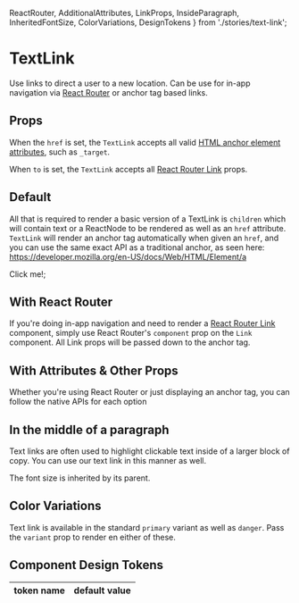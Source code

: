 
  ReactRouter,
  AdditionalAttributes,
  LinkProps,
  InsideParagraph,
  InheritedFontSize,
  ColorVariations,
  DesignTokens
} from './stories/text-link';

# TextLink

Use links to direct a user to a new location. Can be use for in-app navigation via [React Router](https://reactrouter.com/)
or anchor tag based links.

## Props

When the `href` is set, the `TextLink` accepts all valid [HTML anchor element attributes](https://developer.mozilla.org/en-US/docs/Web/HTML/Element/a), such as `_target`.

When `to` is set, the `TextLink` accepts all [React Router Link](https://reactrouter.com/web/api/Link) props.


## Default

All that is required to render a basic version of a TextLink is `children` which will contain text
or a ReactNode to be rendered as well as an `href` attribute. `TextLink` will render an anchor tag automatically
when given an `href`, and you can use the same exact API as a traditional anchor, as seen here:
https://developer.mozilla.org/en-US/docs/Web/HTML/Element/a


<TextLink href="http://rhinolabs.agency">Click me!</TextLink>;


## With React Router

If you're doing in-app navigation and need to render a [React Router Link](https://reactrouter.com/web/api/Link) component,
simply use React Router's `component` prop on the `Link` component. All Link props will be passed down to the anchor tag.

<ReactRouter />

## With Attributes & Other Props

Whether you're using React Router or just displaying an anchor tag, you can follow the native
APIs for each option

<AdditionalAttributes />

<LinkProps />

## In the middle of a paragraph

Text links are often used to highlight clickable text inside of a larger block of copy.
You can use our text link in this manner as well.

<InsideParagraph />

The font size is inherited by its parent.

<InheritedFontSize />

## Color Variations

Text link is available in the standard `primary` variant as well as `danger`. Pass the `variant` prop
to render en either of these.

<ColorVariations />

## Component Design Tokens

<table>
  <thead>
    <tr>
      <th>token name</th>
      <th>default value</th>
    </tr>
  </thead>
  <tbody>
    <DesignTokens />
  </tbody>
</table>
